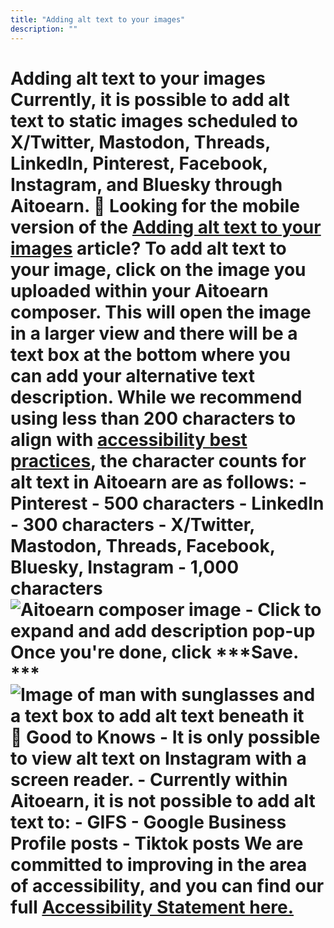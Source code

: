 ```yaml
---
title: "Adding alt text to your images"
description: ""
---
```


# Adding alt text to your images Currently, it is possible to add alt text to static images scheduled to X/Twitter, Mastodon, Threads, LinkedIn, Pinterest, Facebook, Instagram, and Bluesky through Aitoearn. 📝 Looking for the mobile version of the [Adding alt text to your images](https://aitoearn.helpscoutdocs.com/article/630-adding-alt-text-to-your-images-on-the-aitoearn-mobile-app) article? To add alt text to your image, click on the image you uploaded within your Aitoearn composer. This will open the image in a larger view and there will be a text box at the bottom where you can add your alternative text description. While we recommend using less than 200 characters to align with [accessibility best practices](https://www.accessibility.com/blog/what-are-best-practices-for-creating-alt-text), the character counts for alt text in Aitoearn are as follows: - Pinterest - 500 characters - LinkedIn - 300 characters - X/Twitter, Mastodon, Threads, Facebook, Bluesky, Instagram - 1,000 characters ![Aitoearn composer image - Click to expand and add description pop-up](//d33v4339jhl8k0.cloudfront.net/docs/assets/64cb6cf86d4a3e191f237e66/images/651499a98820396325b6fdd9/img-1662243-1695848872-1166508507.png) Once you're done, click ***Save. *** ![Image of man with sunglasses and a text box to add alt text beneath it](//d33v4339jhl8k0.cloudfront.net/docs/assets/64cb6cf86d4a3e191f237e66/images/651499a98820396325b6fdda/img-1662243-1695848872-1454554275.png) **📝 Good to Knows** - It is only possible to view alt text on Instagram with a screen reader. - Currently within Aitoearn, it is not possible to add alt text to: - GIFS - Google Business Profile posts - Tiktok posts We are committed to improving in the area of accessibility, and you can find our full [Accessibility Statement here.](https://aitoearn.com/accessibility)